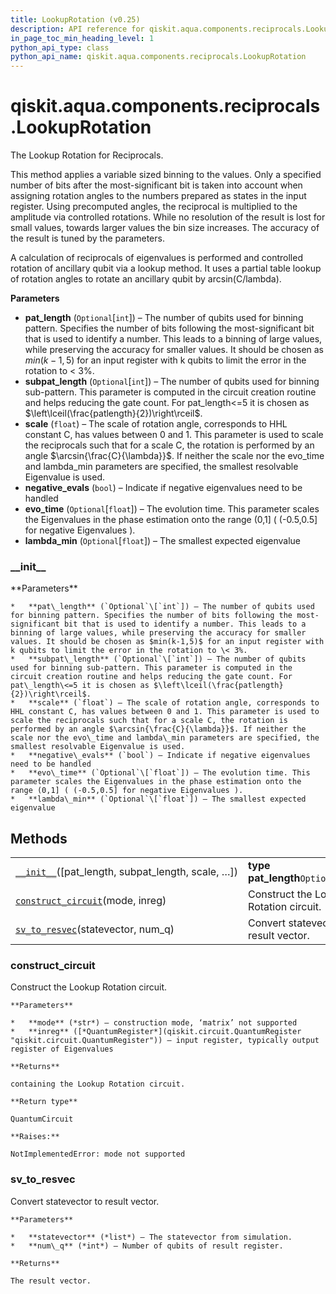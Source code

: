 ```yaml
---
title: LookupRotation (v0.25)
description: API reference for qiskit.aqua.components.reciprocals.LookupRotation in qiskit v0.25
in_page_toc_min_heading_level: 1
python_api_type: class
python_api_name: qiskit.aqua.components.reciprocals.LookupRotation
---
```


<span id="qiskit-aqua-components-reciprocals-lookuprotation" />

# qiskit.aqua.components.reciprocals.LookupRotation

<Class id="qiskit.aqua.components.reciprocals.LookupRotation" isDedicatedPage={true} github="https://github.com/qiskit-community/qiskit-aqua/tree/stable/0.9/qiskit/aqua/components/reciprocals/lookup_rotation.py" signature="LookupRotation(pat_length=None, subpat_length=None, scale=0, negative_evals=False, evo_time=None, lambda_min=None)" modifiers="class">
  The Lookup Rotation for Reciprocals.

  This method applies a variable sized binning to the values. Only a specified number of bits after the most-significant bit is taken into account when assigning rotation angles to the numbers prepared as states in the input register. Using precomputed angles, the reciprocal is multiplied to the amplitude via controlled rotations. While no resolution of the result is lost for small values, towards larger values the bin size increases. The accuracy of the result is tuned by the parameters.

  A calculation of reciprocals of eigenvalues is performed and controlled rotation of ancillary qubit via a lookup method. It uses a partial table lookup of rotation angles to rotate an ancillary qubit by arcsin(C/lambda).

  **Parameters**

  *   **pat\_length** (`Optional`\[`int`]) – The number of qubits used for binning pattern. Specifies the number of bits following the most-significant bit that is used to identify a number. This leads to a binning of large values, while preserving the accuracy for smaller values. It should be chosen as $min(k-1,5)$ for an input register with k qubits to limit the error in the rotation to \< 3%.
  *   **subpat\_length** (`Optional`\[`int`]) – The number of qubits used for binning sub-pattern. This parameter is computed in the circuit creation routine and helps reducing the gate count. For pat\_length\<=5 it is chosen as $\left\lceil(\frac{patlength}{2})\right\rceil$.
  *   **scale** (`float`) – The scale of rotation angle, corresponds to HHL constant C, has values between 0 and 1. This parameter is used to scale the reciprocals such that for a scale C, the rotation is performed by an angle $\arcsin{\frac{C}{\lambda}}$. If neither the scale nor the evo\_time and lambda\_min parameters are specified, the smallest resolvable Eigenvalue is used.
  *   **negative\_evals** (`bool`) – Indicate if negative eigenvalues need to be handled
  *   **evo\_time** (`Optional`\[`float`]) – The evolution time. This parameter scales the Eigenvalues in the phase estimation onto the range (0,1] ( (-0.5,0.5] for negative Eigenvalues ).
  *   **lambda\_min** (`Optional`\[`float`]) – The smallest expected eigenvalue

  ### \_\_init\_\_

  <Function id="qiskit.aqua.components.reciprocals.LookupRotation.__init__" signature="__init__(pat_length=None, subpat_length=None, scale=0, negative_evals=False, evo_time=None, lambda_min=None)">
    **Parameters**

    *   **pat\_length** (`Optional`\[`int`]) – The number of qubits used for binning pattern. Specifies the number of bits following the most-significant bit that is used to identify a number. This leads to a binning of large values, while preserving the accuracy for smaller values. It should be chosen as $min(k-1,5)$ for an input register with k qubits to limit the error in the rotation to \< 3%.
    *   **subpat\_length** (`Optional`\[`int`]) – The number of qubits used for binning sub-pattern. This parameter is computed in the circuit creation routine and helps reducing the gate count. For pat\_length\<=5 it is chosen as $\left\lceil(\frac{patlength}{2})\right\rceil$.
    *   **scale** (`float`) – The scale of rotation angle, corresponds to HHL constant C, has values between 0 and 1. This parameter is used to scale the reciprocals such that for a scale C, the rotation is performed by an angle $\arcsin{\frac{C}{\lambda}}$. If neither the scale nor the evo\_time and lambda\_min parameters are specified, the smallest resolvable Eigenvalue is used.
    *   **negative\_evals** (`bool`) – Indicate if negative eigenvalues need to be handled
    *   **evo\_time** (`Optional`\[`float`]) – The evolution time. This parameter scales the Eigenvalues in the phase estimation onto the range (0,1] ( (-0.5,0.5] for negative Eigenvalues ).
    *   **lambda\_min** (`Optional`\[`float`]) – The smallest expected eigenvalue
  </Function>

  ## Methods

  |                                                                                                                                                                                  |                                        |
  | -------------------------------------------------------------------------------------------------------------------------------------------------------------------------------- | -------------------------------------- |
  | [`__init__`](#qiskit.aqua.components.reciprocals.LookupRotation.__init__ "qiskit.aqua.components.reciprocals.LookupRotation.__init__")(\[pat\_length, subpat\_length, scale, …]) | **type pat\_length**`Optional`\[`int`] |
  | [`construct_circuit`](#qiskit.aqua.components.reciprocals.LookupRotation.construct_circuit "qiskit.aqua.components.reciprocals.LookupRotation.construct_circuit")(mode, inreg)   | Construct the Lookup Rotation circuit. |
  | [`sv_to_resvec`](#qiskit.aqua.components.reciprocals.LookupRotation.sv_to_resvec "qiskit.aqua.components.reciprocals.LookupRotation.sv_to_resvec")(statevector, num\_q)          | Convert statevector to result vector.  |

  ### construct\_circuit

  <Function id="qiskit.aqua.components.reciprocals.LookupRotation.construct_circuit" signature="construct_circuit(mode, inreg)">
    Construct the Lookup Rotation circuit.

    **Parameters**

    *   **mode** (*str*) – construction mode, ‘matrix’ not supported
    *   **inreg** ([*QuantumRegister*](qiskit.circuit.QuantumRegister "qiskit.circuit.QuantumRegister")) – input register, typically output register of Eigenvalues

    **Returns**

    containing the Lookup Rotation circuit.

    **Return type**

    QuantumCircuit

    **Raises:**

    NotImplementedError: mode not supported
  </Function>

  ### sv\_to\_resvec

  <Function id="qiskit.aqua.components.reciprocals.LookupRotation.sv_to_resvec" signature="sv_to_resvec(statevector, num_q)">
    Convert statevector to result vector.

    **Parameters**

    *   **statevector** (*list*) – The statevector from simulation.
    *   **num\_q** (*int*) – Number of qubits of result register.

    **Returns**

    The result vector.
  </Function>
</Class>

